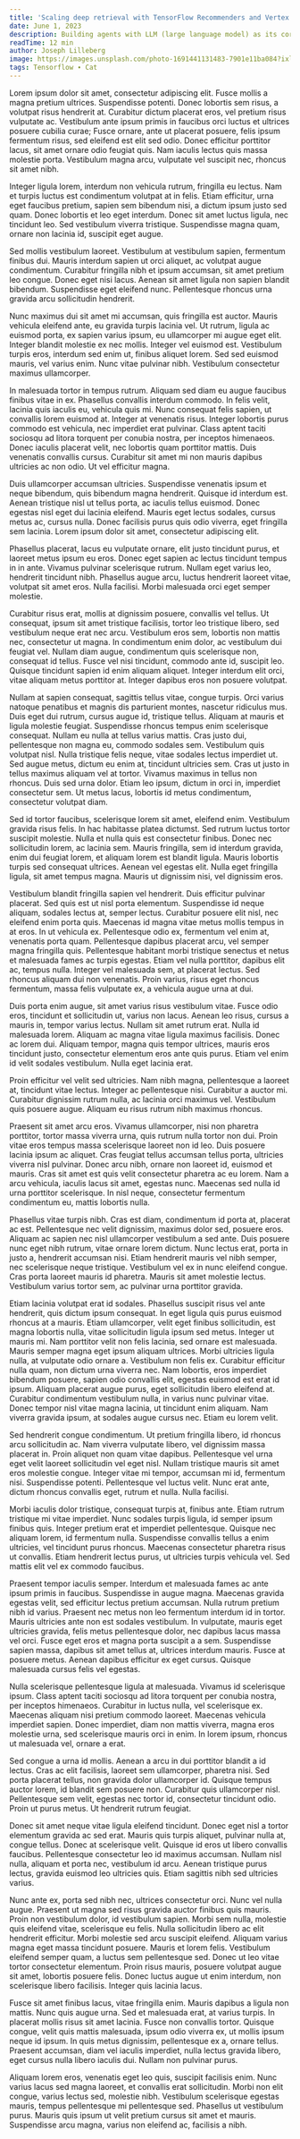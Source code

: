 ```yaml
---
title: 'Scaling deep retrieval with TensorFlow Recommenders and Vertex AI Matching Engine'
date: June 1, 2023
description: Building agents with LLM (large language model) as its core controller is a cool concept. Several proof-of-concepts demos, such as AutoGPT, GPT-Engineer and BabyAGI, serve as inspiring examples. The potentiality of LLM extends beyond generating well-written copies, stories, essays and programs; it can be framed as a powerful general problem solver.
readTime: 12 min
author: Joseph Lilleberg
image: https://images.unsplash.com/photo-1691441131483-7901e11ba084?ixlib=rb-4.0.3&ixid=M3wxMjA3fDB8MHxwaG90by1wYWdlfHx8fGVufDB8fHx8fA%3D%3D&auto=format&fit=crop&w=3432&q=80
tags: Tensorflow ∙ Cat
---
```


Lorem ipsum dolor sit amet, consectetur adipiscing elit. Fusce mollis a magna pretium ultrices. Suspendisse potenti. Donec lobortis sem risus, a volutpat risus hendrerit at. Curabitur dictum placerat eros, vel pretium risus vulputate ac. Vestibulum ante ipsum primis in faucibus orci luctus et ultrices posuere cubilia curae; Fusce ornare, ante ut placerat posuere, felis ipsum fermentum risus, sed eleifend est elit sed odio. Donec efficitur porttitor lacus, sit amet ornare odio feugiat quis. Nam iaculis lectus quis massa molestie porta. Vestibulum magna arcu, vulputate vel suscipit nec, rhoncus sit amet nibh.

Integer ligula lorem, interdum non vehicula rutrum, fringilla eu lectus. Nam et turpis luctus est condimentum volutpat at in felis. Etiam efficitur, urna eget faucibus pretium, sapien sem bibendum nisi, a dictum ipsum justo sed quam. Donec lobortis et leo eget interdum. Donec sit amet luctus ligula, nec tincidunt leo. Sed vestibulum viverra tristique. Suspendisse magna quam, ornare non lacinia id, suscipit eget augue.

Sed mollis vestibulum laoreet. Vestibulum at vestibulum sapien, fermentum finibus dui. Mauris interdum sapien ut orci aliquet, ac volutpat augue condimentum. Curabitur fringilla nibh et ipsum accumsan, sit amet pretium leo congue. Donec eget nisi lacus. Aenean sit amet ligula non sapien blandit bibendum. Suspendisse eget eleifend nunc. Pellentesque rhoncus urna gravida arcu sollicitudin hendrerit.

Nunc maximus dui sit amet mi accumsan, quis fringilla est auctor. Mauris vehicula eleifend ante, eu gravida turpis lacinia vel. Ut rutrum, ligula ac euismod porta, ex sapien varius ipsum, eu ullamcorper mi augue eget elit. Integer blandit molestie ex nec mollis. Integer vel euismod est. Vestibulum turpis eros, interdum sed enim ut, finibus aliquet lorem. Sed sed euismod mauris, vel varius enim. Nunc vitae pulvinar nibh. Vestibulum consectetur maximus ullamcorper.

In malesuada tortor in tempus rutrum. Aliquam sed diam eu augue faucibus finibus vitae in ex. Phasellus convallis interdum commodo. In felis velit, lacinia quis iaculis eu, vehicula quis mi. Nunc consequat felis sapien, ut convallis lorem euismod at. Integer at venenatis risus. Integer lobortis purus commodo est vehicula, nec imperdiet erat pulvinar. Class aptent taciti sociosqu ad litora torquent per conubia nostra, per inceptos himenaeos. Donec iaculis placerat velit, nec lobortis quam porttitor mattis. Duis venenatis convallis cursus. Curabitur sit amet mi non mauris dapibus ultricies ac non odio. Ut vel efficitur magna.

Duis ullamcorper accumsan ultricies. Suspendisse venenatis ipsum et neque bibendum, quis bibendum magna hendrerit. Quisque id interdum est. Aenean tristique nisl ut tellus porta, ac iaculis tellus euismod. Donec egestas nisl eget dui lacinia eleifend. Mauris eget lectus sodales, cursus metus ac, cursus nulla. Donec facilisis purus quis odio viverra, eget fringilla sem lacinia. Lorem ipsum dolor sit amet, consectetur adipiscing elit.

Phasellus placerat, lacus eu vulputate ornare, elit justo tincidunt purus, et laoreet metus ipsum eu eros. Donec eget sapien ac lectus tincidunt tempus in in ante. Vivamus pulvinar scelerisque rutrum. Nullam eget varius leo, hendrerit tincidunt nibh. Phasellus augue arcu, luctus hendrerit laoreet vitae, volutpat sit amet eros. Nulla facilisi. Morbi malesuada orci eget semper molestie.

Curabitur risus erat, mollis at dignissim posuere, convallis vel tellus. Ut consequat, ipsum sit amet tristique facilisis, tortor leo tristique libero, sed vestibulum neque erat nec arcu. Vestibulum eros sem, lobortis non mattis nec, consectetur ut magna. In condimentum enim dolor, ac vestibulum dui feugiat vel. Nullam diam augue, condimentum quis scelerisque non, consequat id tellus. Fusce vel nisi tincidunt, commodo ante id, suscipit leo. Quisque tincidunt sapien id enim aliquam aliquet. Integer interdum elit orci, vitae aliquam metus porttitor at. Integer dapibus eros non posuere volutpat.

Nullam at sapien consequat, sagittis tellus vitae, congue turpis. Orci varius natoque penatibus et magnis dis parturient montes, nascetur ridiculus mus. Duis eget dui rutrum, cursus augue id, tristique tellus. Aliquam at mauris et ligula molestie feugiat. Suspendisse rhoncus tempus enim scelerisque consequat. Nullam eu nulla at tellus varius mattis. Cras justo dui, pellentesque non magna eu, commodo sodales sem. Vestibulum quis volutpat nisl. Nulla tristique felis neque, vitae sodales lectus imperdiet ut. Sed augue metus, dictum eu enim at, tincidunt ultricies sem. Cras ut justo in tellus maximus aliquam vel at tortor. Vivamus maximus in tellus non rhoncus. Duis sed urna dolor. Etiam leo ipsum, dictum in orci in, imperdiet consectetur sem. Ut metus lacus, lobortis id metus condimentum, consectetur volutpat diam.

Sed id tortor faucibus, scelerisque lorem sit amet, eleifend enim. Vestibulum gravida risus felis. In hac habitasse platea dictumst. Sed rutrum luctus tortor suscipit molestie. Nulla et nulla quis est consectetur finibus. Donec nec sollicitudin lorem, ac lacinia sem. Mauris fringilla, sem id interdum gravida, enim dui feugiat lorem, et aliquam lorem est blandit ligula. Mauris lobortis turpis sed consequat ultrices. Aenean vel egestas elit. Nulla eget fringilla ligula, sit amet tempus magna. Mauris ut dignissim nisi, vel dignissim eros.

Vestibulum blandit fringilla sapien vel hendrerit. Duis efficitur pulvinar placerat. Sed quis est ut nisl porta elementum. Suspendisse id neque aliquam, sodales lectus at, semper lectus. Curabitur posuere elit nisl, nec eleifend enim porta quis. Maecenas id magna vitae metus mollis tempus in at eros. In ut vehicula ex. Pellentesque odio ex, fermentum vel enim at, venenatis porta quam. Pellentesque dapibus placerat arcu, vel semper magna fringilla quis. Pellentesque habitant morbi tristique senectus et netus et malesuada fames ac turpis egestas. Etiam vel nulla porttitor, dapibus elit ac, tempus nulla. Integer vel malesuada sem, at placerat lectus. Sed rhoncus aliquam dui non venenatis. Proin varius, risus eget rhoncus fermentum, massa felis vulputate ex, a vehicula augue urna at dui.

Duis porta enim augue, sit amet varius risus vestibulum vitae. Fusce odio eros, tincidunt et sollicitudin ut, varius non lacus. Aenean leo risus, cursus a mauris in, tempor varius lectus. Nullam sit amet rutrum erat. Nulla id malesuada lorem. Aliquam ac magna vitae ligula maximus facilisis. Donec ac lorem dui. Aliquam tempor, magna quis tempor ultrices, mauris eros tincidunt justo, consectetur elementum eros ante quis purus. Etiam vel enim id velit sodales vestibulum. Nulla eget lacinia erat.

Proin efficitur vel velit sed ultricies. Nam nibh magna, pellentesque a laoreet at, tincidunt vitae lectus. Integer ac pellentesque nisi. Curabitur a auctor mi. Curabitur dignissim rutrum nulla, ac lacinia orci maximus vel. Vestibulum quis posuere augue. Aliquam eu risus rutrum nibh maximus rhoncus.

Praesent sit amet arcu eros. Vivamus ullamcorper, nisi non pharetra porttitor, tortor massa viverra urna, quis rutrum nulla tortor non dui. Proin vitae eros tempus massa scelerisque laoreet non id leo. Duis posuere lacinia ipsum ac aliquet. Cras feugiat tellus accumsan tellus porta, ultricies viverra nisl pulvinar. Donec arcu nibh, ornare non laoreet id, euismod et mauris. Cras sit amet est quis velit consectetur pharetra ac eu lorem. Nam a arcu vehicula, iaculis lacus sit amet, egestas nunc. Maecenas sed nulla id urna porttitor scelerisque. In nisl neque, consectetur fermentum condimentum eu, mattis lobortis nulla.

Phasellus vitae turpis nibh. Cras est diam, condimentum id porta at, placerat ac est. Pellentesque nec velit dignissim, maximus dolor sed, posuere eros. Aliquam ac sapien nec nisl ullamcorper vestibulum a sed ante. Duis posuere nunc eget nibh rutrum, vitae ornare lorem dictum. Nunc lectus erat, porta in justo a, hendrerit accumsan nisi. Etiam hendrerit mauris vel nibh semper, nec scelerisque neque tristique. Vestibulum vel ex in nunc eleifend congue. Cras porta laoreet mauris id pharetra. Mauris sit amet molestie lectus. Vestibulum varius tortor sem, ac pulvinar urna porttitor gravida.

Etiam lacinia volutpat erat id sodales. Phasellus suscipit risus vel ante hendrerit, quis dictum ipsum consequat. In eget ligula quis purus euismod rhoncus at a mauris. Etiam ullamcorper, velit eget finibus sollicitudin, est magna lobortis nulla, vitae sollicitudin ligula ipsum sed metus. Integer ut mauris mi. Nam porttitor velit non felis lacinia, sed ornare est malesuada. Mauris semper magna eget ipsum aliquam ultrices. Morbi ultricies ligula nulla, at vulputate odio ornare a. Vestibulum non felis ex. Curabitur efficitur nulla quam, non dictum urna viverra nec. Nam lobortis, eros imperdiet bibendum posuere, sapien odio convallis elit, egestas euismod est erat id ipsum. Aliquam placerat augue purus, eget sollicitudin libero eleifend at. Curabitur condimentum vestibulum nulla, in varius nunc pulvinar vitae. Donec tempor nisl vitae magna lacinia, ut tincidunt enim aliquam. Nam viverra gravida ipsum, at sodales augue cursus nec. Etiam eu lorem velit.

Sed hendrerit congue condimentum. Ut pretium fringilla libero, id rhoncus arcu sollicitudin ac. Nam viverra vulputate libero, vel dignissim massa placerat in. Proin aliquet non quam vitae dapibus. Pellentesque vel urna eget velit laoreet sollicitudin vel eget nisl. Nullam tristique mauris sit amet eros molestie congue. Integer vitae mi tempor, accumsan mi id, fermentum nisi. Suspendisse potenti. Pellentesque vel luctus velit. Nunc erat ante, dictum rhoncus convallis eget, rutrum et nulla. Nulla facilisi.

Morbi iaculis dolor tristique, consequat turpis at, finibus ante. Etiam rutrum tristique mi vitae imperdiet. Nunc sodales turpis ligula, id semper ipsum finibus quis. Integer pretium erat et imperdiet pellentesque. Quisque nec aliquam lorem, id fermentum nulla. Suspendisse convallis tellus a enim ultricies, vel tincidunt purus rhoncus. Maecenas consectetur pharetra risus ut convallis. Etiam hendrerit lectus purus, ut ultricies turpis vehicula vel. Sed mattis elit vel ex commodo faucibus.

Praesent tempor iaculis semper. Interdum et malesuada fames ac ante ipsum primis in faucibus. Suspendisse in augue magna. Maecenas gravida egestas velit, sed efficitur lectus pretium accumsan. Nulla rutrum pretium nibh id varius. Praesent nec metus non leo fermentum interdum id in tortor. Mauris ultricies ante non est sodales vestibulum. In vulputate, mauris eget ultricies gravida, felis metus pellentesque dolor, nec dapibus lacus massa vel orci. Fusce eget eros et magna porta suscipit a a sem. Suspendisse sapien massa, dapibus sit amet tellus at, ultrices interdum mauris. Fusce at posuere metus. Aenean dapibus efficitur ex eget cursus. Quisque malesuada cursus felis vel egestas.

Nulla scelerisque pellentesque ligula at malesuada. Vivamus id scelerisque ipsum. Class aptent taciti sociosqu ad litora torquent per conubia nostra, per inceptos himenaeos. Curabitur in luctus nulla, vel scelerisque ex. Maecenas aliquam nisi pretium commodo laoreet. Maecenas vehicula imperdiet sapien. Donec imperdiet, diam non mattis viverra, magna eros molestie urna, sed scelerisque mauris orci in enim. In lorem ipsum, rhoncus ut malesuada vel, ornare a erat.

Sed congue a urna id mollis. Aenean a arcu in dui porttitor blandit a id lectus. Cras ac elit facilisis, laoreet sem ullamcorper, pharetra nisi. Sed porta placerat tellus, non gravida dolor ullamcorper id. Quisque tempus auctor lorem, id blandit sem posuere non. Curabitur quis ullamcorper nisl. Pellentesque sem velit, egestas nec tortor id, consectetur tincidunt odio. Proin ut purus metus. Ut hendrerit rutrum feugiat.

Donec sit amet neque vitae ligula eleifend tincidunt. Donec eget nisl a tortor elementum gravida ac sed erat. Mauris quis turpis aliquet, pulvinar nulla at, congue tellus. Donec at scelerisque velit. Quisque id eros ut libero convallis faucibus. Pellentesque consectetur leo id maximus accumsan. Nullam nisl nulla, aliquam et porta nec, vestibulum id arcu. Aenean tristique purus lectus, gravida euismod leo ultricies quis. Etiam sagittis nibh sed ultricies varius.

Nunc ante ex, porta sed nibh nec, ultrices consectetur orci. Nunc vel nulla augue. Praesent ut magna sed risus gravida auctor finibus quis mauris. Proin non vestibulum dolor, id vestibulum sapien. Morbi sem nulla, molestie quis eleifend vitae, scelerisque eu felis. Nulla sollicitudin libero ac elit hendrerit efficitur. Morbi molestie sed arcu suscipit eleifend. Aliquam varius magna eget massa tincidunt posuere. Mauris et lorem felis. Vestibulum eleifend semper quam, a luctus sem pellentesque sed. Donec ut leo vitae tortor consectetur elementum. Proin risus mauris, posuere volutpat augue sit amet, lobortis posuere felis. Donec luctus augue ut enim interdum, non scelerisque libero facilisis. Integer quis lacinia lacus.

Fusce sit amet finibus lacus, vitae fringilla enim. Mauris dapibus a ligula non mattis. Nunc quis augue urna. Sed et malesuada erat, at varius turpis. In placerat mollis risus sit amet lacinia. Fusce non convallis tortor. Quisque congue, velit quis mattis malesuada, ipsum odio viverra ex, ut mollis ipsum neque id ipsum. In quis metus dignissim, pellentesque ex a, ornare tellus. Praesent accumsan, diam vel iaculis imperdiet, nulla lectus gravida libero, eget cursus nulla libero iaculis dui. Nullam non pulvinar purus.

Aliquam lorem eros, venenatis eget leo quis, suscipit facilisis enim. Nunc varius lacus sed magna laoreet, et convallis erat sollicitudin. Morbi non elit congue, varius lectus sed, molestie nibh. Vestibulum scelerisque egestas mauris, tempus pellentesque mi pellentesque sed. Phasellus ut vestibulum purus. Mauris quis ipsum ut velit pretium cursus sit amet et mauris. Suspendisse arcu magna, varius non eleifend ac, facilisis a nibh.